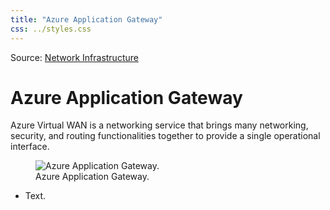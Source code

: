 ```yaml
---
title: "Azure Application Gateway"
css: ../styles.css
---
```


Source: [Network Infrastructure](https://microsoftlearning.github.io/AZ-305-DesigningMicrosoftAzureInfrastructureSolutions/Instructions/CaseStudy/09-Networkingoption2.html)

# Azure Application Gateway
Azure Virtual WAN is a networking service that brings many networking, security, and routing functionalities together to provide a single operational interface.

![Azure Application Gateway.](../images/azure-application-gateway.png)

- Text.
